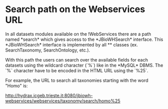 = Search path on the Webservices URL =

In all datasets modules available on the !WebServices there are a path named *search* which gives access to the *JBioWHSearch* interface. This  *JBioWHSearch* interface is implemented by all *{{{Search<DataSet>}}}* classes (ex. SearchTaxonomy, SearchOntology, etc.). 

With this path the users can search over the available fields for each datasets using the wildcard character (`%`) like in the *MySQL* DBMS. The `%` character have to be encoded in the HTML URL using the `%25`.

For example, the URL to search all taxonomies starting with the word "Homo" is:

<a href="http://hydrax.icgeb.trieste.it:8080/jbiowh-webservices/webservices/taxonomy/search/homo%25" target="_blank">http://hydrax.icgeb.trieste.it:8080/jbiowh-webservices/webservices/taxonomy/search/homo%25</a>